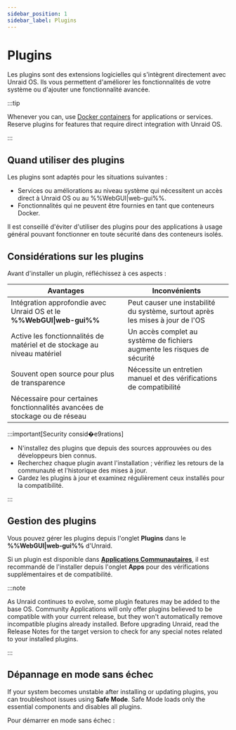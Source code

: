 ```yaml
---
sidebar_position: 1
sidebar_label: Plugins
---
```



# Plugins

Les plugins sont des extensions logicielles qui s'intègrent directement avec Unraid OS. Ils vous permettent d'améliorer les fonctionnalités de votre système ou d'ajouter une fonctionnalité avancée.

:::tip

Whenever you can, use [Docker containers](../run-docker-containers/overview.mdx) for applications or services. Reserve plugins for features that require direct integration with Unraid OS.

:::

## Quand utiliser des plugins

Les plugins sont adaptés pour les situations suivantes :

- Services ou améliorations au niveau système qui nécessitent un accès direct à Unraid OS ou au %%WebGUI|web-gui%%.
- Fonctionnalités qui ne peuvent être fournies en tant que conteneurs Docker.

Il est conseillé d'éviter d'utiliser des plugins pour des applications à usage général pouvant fonctionner en toute sécurité dans des conteneurs isolés.

## Considérations sur les plugins

Avant d'installer un plugin, réfléchissez à ces aspects :

| Avantages                                                                   | Inconvénients                                                                  |
| --------------------------------------------------------------------------- | ------------------------------------------------------------------------------ |
| Intégration approfondie avec Unraid OS et le **%%WebGUI\|web-gui%%**        | Peut causer une instabilité du système, surtout après les mises à jour de l'OS |
| Active les fonctionnalités de matériel et de stockage au niveau matériel    | Un accès complet au système de fichiers augmente les risques de sécurité       |
| Souvent open source pour plus de transparence                               | Nécessite un entretien manuel et des vérifications de compatibilité            |
| Nécessaire pour certaines fonctionnalités avancées de stockage ou de réseau |                                                                                |

:::important[Security consid�e9rations]

- N'installez des plugins que depuis des sources approuvées ou des développeurs bien connus.
- Recherchez chaque plugin avant l'installation ; vérifiez les retours de la communauté et l'historique des mises à jour.
- Gardez les plugins à jour et examinez régulièrement ceux installés pour la compatibilité.

:::

## Gestion des plugins

Vous pouvez gérer les plugins depuis l'onglet **Plugins** dans le **%%WebGUI|web-gui%%** d'Unraid.

Si un plugin est disponible dans **[Applications Communautaires](../run-docker-containers/community-applications.mdx)**, il est recommandé de l'installer depuis l'onglet **Apps** pour des vérifications supplémentaires et de compatibilité.

:::note

As Unraid continues to evolve, some plugin features may be added to the base OS. Community Applications will only offer plugins believed to be compatible with your current release, but they won't automatically remove incompatible plugins already installed. Before upgrading Unraid, read the Release Notes for the target version to check for any special notes related to your installed plugins.

:::

## Dépannage en mode sans échec

If your system becomes unstable after installing or updating plugins, you can troubleshoot issues using **Safe Mode**. Safe Mode loads only the essential components and disables all plugins.

Pour démarrer en mode sans échec :

<Tabs>
  <TabItem value="préféré" label="Méthode préférée" default>
    <SafeModePreferred />
  </TabItem>

  <TabItem value="alternative" label="Méthode alternative">
    <SafeModeAlternative />
  </TabItem>
</Tabs>
